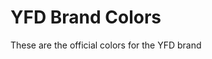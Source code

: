 
<Meta title="Intro/Colors" />

# YFD Brand Colors

These are the official colors for the YFD brand

<ColorPalette>
  <ColorItem
    title="theme.colors.black"
    subtitle="YFD Black"
    colors={{ Black: '#040307' }}
  />
  <ColorItem
    title="theme.colors.orange"
    subtitle="YFD Orange"
    colors={{ Orange: '#D8552A' }}
  />
  <ColorItem
    title="theme.colors.tan"
    subtitle="YFD Tan"
    colors={{ Tan: '#D7B9A3' }}
  />
  <ColorItem
    title="theme.colors.white"
    subtitle="YFD White"
    colors={{
      White: '#FCFEFF'
    }}
  />
  <ColorItem
    title="theme.colors.blue"
    subtitle="YFD Blue"
    colors={{
      Blue: '#1F43BF'
    }}
  />
  <ColorItem
    title="theme.colors.gray"
    subtitle="YFD Grey"
    colors={{
      Grey: 'rgba(255, 255, 255, 0.8)'
    }}
  />
</ColorPalette>
